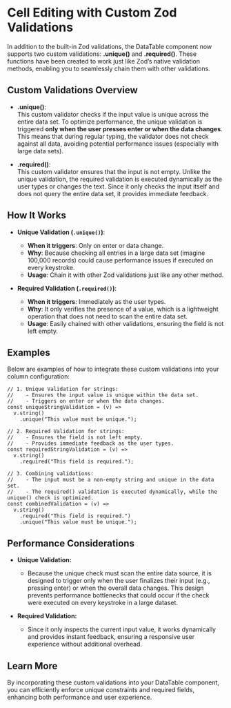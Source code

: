 
<Meta title="Organisms/DataTable/Cell Editing - Custom Validations" />

# Cell Editing with Custom Zod Validations

In addition to the built-in Zod validations, the DataTable component now supports two custom validations: **.unique()** and **.required()**. These functions have been created to work just like Zod’s native validation methods, enabling you to seamlessly chain them with other validations.

## Custom Validations Overview

- **.unique()**:  
  This custom validator checks if the input value is unique across the entire data set. To optimize performance, the unique validation is triggered **only when the user presses enter or when the data changes**. This means that during regular typing, the validator does not check against all data, avoiding potential performance issues (especially with large data sets).

- **.required()**:  
  This custom validator ensures that the input is not empty. Unlike the unique validation, the required validation is executed dynamically as the user types or changes the text. Since it only checks the input itself and does not query the entire data set, it provides immediate feedback.

## How It Works

- **Unique Validation (`.unique()`)**:  
  - **When it triggers**: Only on enter or data change.
  - **Why**: Because checking all entries in a large data set (imagine 100,000 records) could cause performance issues if executed on every keystroke.
  - **Usage**: Chain it with other Zod validations just like any other method.

- **Required Validation (`.required()`)**:  
  - **When it triggers**: Immediately as the user types.
  - **Why**: It only verifies the presence of a value, which is a lightweight operation that does not need to scan the entire data set.
  - **Usage**: Easily chained with other validations, ensuring the field is not left empty.

## Examples

Below are examples of how to integrate these custom validations into your column configuration:

```tsx
// 1. Unique Validation for strings:
//    - Ensures the input value is unique within the data set.
//    - Triggers on enter or when the data changes.
const uniqueStringValidation = (v) =>
  v.string()
    .unique("This value must be unique.");

// 2. Required Validation for strings:
//    - Ensures the field is not left empty.
//    - Provides immediate feedback as the user types.
const requiredStringValidation = (v) =>
  v.string()
    .required("This field is required.");

// 3. Combining validations:
//    - The input must be a non-empty string and unique in the data set.
//    - The required() validation is executed dynamically, while the unique() check is optimized.
const combinedValidation = (v) =>
  v.string()
    .required("This field is required.")
    .unique("This value must be unique.");
```

## Performance Considerations
- **Unique Validation:**
   - Because the unique check must scan the entire data source, it is designed to trigger only when the user finalizes their input (e.g., pressing enter) or when the overall data changes. This design prevents performance bottlenecks that could occur if the check were executed on every keystroke in a large dataset.

- **Required Validation:**
  - Since it only inspects the current input value, it works dynamically and provides instant feedback, ensuring a responsive user experience without additional overhead.

## Learn More
By incorporating these custom validations into your DataTable component, you can efficiently enforce unique constraints and required fields, enhancing both performance and user experience.